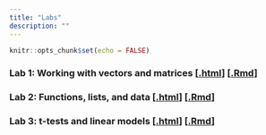 ```yaml
---
title: "Labs"
description: ""
---
```


```r
knitr::opts_chunk$set(echo = FALSE)
```

### Lab 1: Working with vectors and matrices [[.html](files/labs/lab-01_matrices-and-vectors.html)] [[.Rmd](https://raw.githubusercontent.com/svteichman/STAT302-WIN2022/main/files/labs/lab-01_matrices-and-vectors.Rmd)]

### Lab 2: Functions, lists, and data [[.html](files/labs/lab-02_controlflow.html)] [[.Rmd](https://raw.githubusercontent.com/svteichman/STAT302-WIN2022/main/files/labs/lab-02_controlflow.Rmd)]

### Lab 3: t-tests and linear models [[.html](files/labs/lab-03_inference.html)] [[.Rmd](https://raw.githubusercontent.com/svteichman/STAT302-WIN2022/main/files/labs/lab-03_inference.Rmd)]

\begin{comment}

### Lab 4: Prediction and error [[.html](files/labs/lab-04_train-test-cv.html)] [[.Rmd](https://raw.githubusercontent.com/svteichman/STAT302-WIN2022/main/files/labs/lab-04_train-test-cv.Rmd)]

\end{comment}